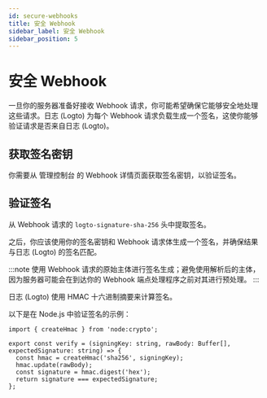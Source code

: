 ```yaml
---
id: secure-webhooks
title: 安全 Webhook
sidebar_label: 安全 Webhook
sidebar_position: 5
---
```


# 安全 Webhook

一旦你的服务器准备好接收 Webhook 请求，你可能希望确保它能够安全地处理这些请求。日志 (Logto) 为每个 Webhook 请求负载生成一个签名，这使你能够验证请求是否来自日志 (Logto)。

## 获取签名密钥

你需要从 <CloudLink to="/webhooks">管理控制台</CloudLink> 的 Webhook 详情页面获取签名密钥，以验证签名。

## 验证签名

从 Webhook 请求的 `logto-signature-sha-256` 头中提取签名。

之后，你应该使用你的签名密钥和 Webhook 请求体生成一个签名，并确保结果与日志 (Logto) 的签名匹配。

:::note
使用 Webhook 请求的原始主体进行签名生成；避免使用解析后的主体，因为服务器可能会在到达你的 Webhook 端点处理程序之前对其进行预处理。
:::

日志 (Logto) 使用 HMAC 十六进制摘要来计算签名。

以下是在 Node.js 中验证签名的示例：

```tsx
import { createHmac } from 'node:crypto';

export const verify = (signingKey: string, rawBody: Buffer[], expectedSignature: string) => {
  const hmac = createHmac('sha256', signingKey);
  hmac.update(rawBody);
  const signature = hmac.digest('hex');
  return signature === expectedSignature;
};
```

